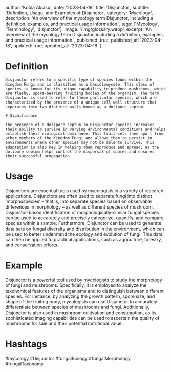 
  author: 'Kobla Aklasu',
  date: '2023-04-18',
  title: 'Disjunctor',
  subtitle: 'Definition, Usage, and Examples of Disjunctor',
  category: 'Mycology',
  description: 'An overview of the mycology term Disjunctor, including a definition, examples, and practical usage information.',
  tags: ['Mycology', 'Terminology', 'disjunctor'],
  image: '/img/glossary.webp',
  excerpt: 'An overview of the mycology term Disjunctor, including a definition, examples, and practical usage information.',
  published: true,
  published_at: '2023-04-18',
  updated: true,
  updated_at: '2023-04-18'
}




# Definition
    
    Disjunctor refers to a specific type of species found within the Kingdom Fungi and is classified as a basidiomycete. This class of species is known for its unique capability to produce mushrooms, which are fleshy, spore-bearing fruiting bodies of the organism. The term Disjunctor is used to refer to these particular species, which are characterized by the presence of a unique cell wall structure that separates into two distinct walls known as a dolipore septum.
    
    # Significance 
    
    The presence of a dolipore septum in Disjunctor species increases their ability to survive in varying environmental conditions and helps establish their ecological dominance. This trait sets them apart from other members of the Kingdom Fungi and allows them to persist in environments where other species may not be able to survive. This adaptation is also key in helping them reproduce and spread, as the dolipore septum helps control the dispersal of spores and ensures their successful propagation.

# Usage

Disjunctors are essential tools used by mycologists in a variety of research applications. Disjunctors are often used to separate fungi into distinct ‘morphospecies’ – that is, into separate species based on observable differences in morphology – as well as different species of mushroom. Disjunctor-based identification of morphologically-similar fungal species can be used to accurately and precisely categorize, quantify, and compare species within a sample. Furthermore, Disjunctor can be used to generate data sets on fungal diversity and distribution in the environment, which can be used to better understand the ecology and evolution of fungi. This data can then be applied to practical applications, such as agriculture, forestry, and conservation efforts.

# Example

Disjunctor is a powerful tool used by mycologists to study the morphology of fungi and mushrooms. Specifically, it is employed to analyze the taxonomical features of the organisms and to distinguish between different species. For instance, by analyzing the growth pattern, spore size, and shape of the fruiting body, mycologists can use Disjunctor to accurately differentiate between species of mushrooms and fungi. Additionally, Disjunctor is also used in mushroom cultivation and consumption, as its sophisticated imaging capabilities can be used to ascertain the quality of mushrooms for sale and their potential nutritional value.

# Hashtags

#mycology #Disjunctor #fungalBiology #fungalMorphology #fungalTaxonomy

